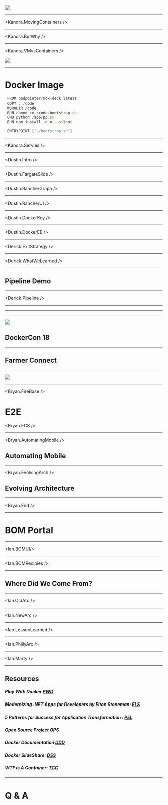 


![](./img/d.png)

---

<Kandra.MovingContainers />

---

<Kandra.ButWhy />

---

<Kandra.VMvsContainers />

![](./img/container-morph.gif)

---

# Docker Image
```jsx
 FROM badpointer/mdx-deck:latest
 COPY . /code
 WORKDIR /code
 RUN chmod +x /code/bootstrap.sh
 CMD python /app/pp.py
 RUN npm install -g n --silent

 ENTRYPOINT ["./bootstrap.sh"]
```
---

<Kandra.Servies />

---

<Dustin.Intro />

---

<Dustin.FargateSlide />

---

<Dustin.RancherGraph />

---

<Dustin.RancherUI />

---

<Dustin.DockerKey />

---

<Dustin.DockerEE />

---

<Derick.ExitStrategy />

---

<Derick.WhatWeLearned />

---

## Pipeline Demo

---

<Derick.Pipeline />

---

<Intro/>

---

<About/>

---

<!-- # How we are using Docker Containers -->



![](https://lh3.googleusercontent.com/EByv8Waa-7ghWQsN3K7ru_k-zy1GNpA9QhU0Cr8kHw6flvQTGPRYSm42G-pzFVE4E7wSrt9N_f2yfxyatWzdV1H5tyChbfcWGDZqE9wvIcq0cp5wCYSakBWFnljk8fP5Jfjh9c2hklIP-BIwE4bwXw5GPRIjGzVC4g0XdiZvwhayzog5p0em7ddZP52GorDBZbcLl1H8g8or83TstXd6M1KjpkwB3XNjoBPxfWwcPt-XGLBAGIriNsiKADLT4fjrRduehuiuxwdcSCf173pfxeBmAlV9MQge5jnQ6OM7JjDcftl4h_xdX7x7GXs302mRisYw0kDwWN_bS1HkVLwrY-g215ciI7gHLB9qAr7MavZhWyUWAlk2kpp1Oi3QLhGw1bke_HWC6hGWlesL5NnDRAMLXRJtRoM9gCEEAJ5YhzNbo5vHkc8spN52UuSrOykDFACLId8g15cRFKT2fB0LzyCbooIyUVLQFCAmHRL9XXLh-hKMk5eKIXuKMYRKdD-K7N2KBtAhw1LYW0ttXwuKQGvlY-mZREsWhEz6sd2RzRC8CsDqoXfTaJ1POzyvK9pUVXsaToj_LXUO53I2hemup7JPjkrwFYrB5h2T48-wgiZsecFf2_jyFERAKGpPfo-x64Ow3QpueY5FuwPKnQi9-3YWjHdsoIbMewNAYIYkITJEpMptkWzckLWBbGyQKUQhoeII0qkKatHch2Ksk4s=w843-h632-no)

## DockerCon 18


---



<FarmerConnect/>

## Farmer Connect

---

![](./img/backend-reqs.gif)

<Demo/>


---


<Bryan.FireBase />

# E2E

<Bryan.ECS />

---

<Bryan.AutomatingMobile />

## Automating Mobile 


---

<Bryan.EvolvingArch />

## Evolving Architecture

---

<Bryan.End />

---


# BOM Portal

---

<Ian.BOMUI/>

---

<Ian.BOMRecipies />

---


## Where Did We Come From?

---

<Ian.OldArc />

---

<Ian.NewArc />

---

<Ian.LessonLearned />

---

<Ian.PhillyArc />

---

<Ian.Marty />

---

## Resources

##### Play With Docker [PWD][]
[PWD]: https://training.play-with-docker.com
##### Modernizing .NET Apps for Developers by Elton Stoneman: [ELS][]
[ELS]: https://www.youtube.com/watch?v=gaJ9PzihAYw&list=PLkA60AVN3hh88hW4dJXMFIGmTQ4iDBVBp
##### 5 Patterns for Success for Application Transformation : [PEL][]
[PEL]: https://www.slideshare.net/Docker/5-patterns-for-success-for-application-transformation
##### Open Source Project [OPS][]
[OPS]: https://www.docker.com/community/open-source
##### Docker Documentation [DDD][]
[DDD]: https://docs.docker.com/
##### Docker SlideShare: [DSS][]
[DSS]: https://www.slideshare.net/Docker/presentations
##### WTF is A Container: [TCC][]
[TCC]: https://techcrunch.com/2016/10/16/wtf-is-a-container/



---

# Q & A